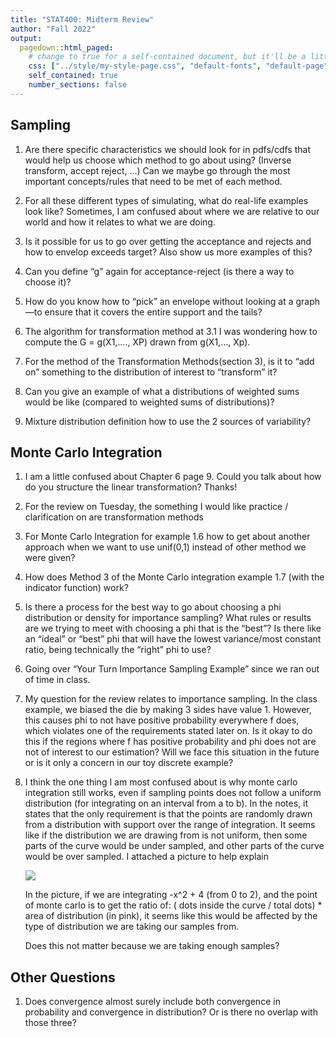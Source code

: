 ```yaml
---
title: "STAT400: Midterm Review"
author: "Fall 2022"
output:
  pagedown::html_paged:
    # change to true for a self-contained document, but it'll be a litte slower for Pandoc to render
    css: ["../style/my-style-page.css", "default-fonts", "default-page", "default"]
    self_contained: true
    number_sections: false
---
```


## Sampling

1. Are there specific characteristics we should look for in pdfs/cdfs that would help us choose which method to go about using? (Inverse transform, accept reject, ...) Can we maybe go through the most important concepts/rules that need to be met of each method.

1. For all these different types of simulating, what do real-life examples look like? Sometimes, I am confused about where we are relative to our world and how it relates to what we are doing.

1. Is it possible for us to go over getting the acceptance and rejects and how to envelop exceeds target? Also show us more examples of this?

1. Can you define "g" again for acceptance-reject (is there a way to choose it)?

1. How do you know how to “pick” an envelope without looking at a graph—to ensure that it covers the entire support and the tails?

1. The algorithm for transformation method at 3.1 I was wondering how to compute the G = g(X1,…., XP) drawn from g(X1,..., Xp).

1. For the method of the Transformation Methods(section 3), is it to "add on" something to the distribution of interest to "transform" it?

1. Can you give an example of what a distributions of weighted sums would be like (compared to weighted sums of distributions)?

1. Mixture distribution definition how to use the 2 sources of variability?




\newpage

## Monte Carlo Integration

1. I am a little confused about Chapter 6 page 9. Could you talk about how do you structure the linear transformation? Thanks!

1. For the review on Tuesday, the something I would like practice / clarification on are transformation methods

1. For Monte Carlo Integration for example 1.6 how to get about another approach when we want to use unif(0,1) instead of other method we were given?

1. How does Method 3 of the Monte Carlo integration example 1.7 (with the indicator function) work?

1. Is there a process for the best way to go about choosing a phi distribution or density for importance sampling?
What rules or results are we trying to meet with choosing a phi that is the "best"? Is there like an "ideal" or "best" phi that will have the lowest variance/most constant ratio, being technically the "right" phi to use?

1. Going over "Your Turn Importance Sampling Example" since we ran out of time in class.

1. My question for the review relates to importance sampling. In the class example, we biased the die by making 3 sides have value 1. However, this causes phi to not have positive probability everywhere f does, which violates one of the requirements stated later on. Is it okay to do this if the regions where f has positive probability and phi does not are not of interest to our estimation? Will we face this situation in the future or is it only a concern in our toy discrete example?

1. I think the one thing I am most confused about is why monte carlo integration still works, even if sampling points does not follow a uniform distribution (for integrating on an interval from a to b). In the notes, it states that the only requirement is that the points are randomly drawn from a distribution with support over the range of integration. It seems like if the distribution we are drawing from is not uniform, then some parts of the curve would be under sampled, and other parts of the curve would be over sampled. I attached a picture to help explain

    ![](midterm_review_question_mc.png)


    In the picture, if we are integrating -x^2 + 4 (from 0 to 2), and the point of monte carlo is to get the ratio of: ( dots inside the curve / total dots) * area of distribution (in pink), it seems like this would be affected by the type of distribution we are taking our samples from.

    Does this not matter because we are taking enough samples?

\newpage

## Other Questions

1. Does convergence almost surely include both convergence in probability and convergence in distribution? Or is there no overlap with those three?











